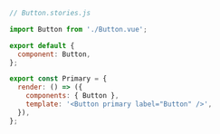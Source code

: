 ```js
// Button.stories.js

import Button from './Button.vue';

export default {
  component: Button,
};

export const Primary = {
  render: () => ({
    components: { Button },
    template: '<Button primary label="Button" />',
  }),
};
```
